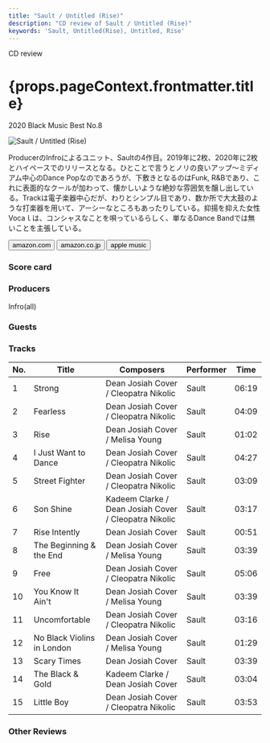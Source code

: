 ```yaml
---
title: "Sault / Untitled (Rise)"
description: "CD review of Sault / Untitled (Rise)"
keywords: 'Sault, Untitled(Rise), Untitled, Rise'
---
```





<p className="largeP">CD review</p>
<h1 className="h1--no--margin">{props.pageContext.frontmatter.title}</h1>
<p className="largeP"><Link to="/best50/2020/">2020 Black Music Best No.8</Link></p>

<Row  className="image-card-group">
	<Column colMd={"3"} colLg={"4"} noGutterMdLeft="">
       <ImageCard>

![Sault / Untitled (Rise)](../../images/cd/sault1L.jpg) 

</ImageCard>
	</Column>
	<Column colMd={"4"} colLg={"8"} noGutterMdLeft="">
	<p>
	ProducerのInfroによるユニット、Saultの4作目。2019年に2枚、2020年に2枚とハイペースでのリリースとなる。ひとことで言うとノリの良いアップ～ミディアム中心のDance Popなのであろうが、下敷きとなるのはFunk, R&Bであり、これに表面的なクールが加わって、懐かしいような絶妙な雰囲気を醸し出している。Trackは電子楽器中心だが、わりとシンプル目であり、数か所で大太鼓のような打楽器を用いて、アーシーなところもあったりしている。抑揚を抑えた女性Vocaｌは、コンシャスなことを唄っているらしく、単なるDance Bandでは無いことを主張している。
	</p>
	<div>
	  <Button className="button-right-mergin"  href="https://amzn.to/3ljiEAL" kind="primary" size="small" renderIcon={ArrowUpRight24}>
      amazon.com
    </Button>
    <Button className="button-right-mergin"  href="https://amzn.to/2Ve7RNt" kind="secondary" size="small" renderIcon={ArrowUpRight24}>
      amazon.co.jp
    </Button>
		<Button className="button-right-mergin"  href="https://apple.co/36ihVLS" kind="tertiary" size="small" renderIcon={ArrowUpRight24}>
      apple music
    </Button>
	</div>
	</Column>
</Row>
<Row >
	<Column colMd={"4"} colLg={"4"} noGutterMdLeft="">
<div>
  <h3>Score card</h3>
	<SliderJS1 value="5" />
  <SliderJS2 value="2" />
	<SliderJS3 value="1" />
  <SliderJS4 value="9" />
</div>
</Column>
<Column colMd={"8"} colLg={"8"} noGutterMdLeft="">
<div>
<h3>Producers</h3>
<p>
Infro(all)
</p>
<h3>Guests</h3>
<p>
</p>
</div>
</Column>
</Row>

<h3>Tracks</h3>

| No. |	 Title                     |	 Composers                                           | Performer | Time	 |
| --- |	-------------------------- | ----------------------------------------------------- | --------- | ----- |
|	1	  |	Strong                     | Dean Josiah Cover / Cleopatra Nikolic                 | Sault   	 | 06:19 |
|	2	  |	Fearless                   | Dean Josiah Cover / Cleopatra Nikolic                 | Sault   	 | 04:09 |
|	3	  |	Rise                       | Dean Josiah Cover / Melisa Young                      | Sault   	 | 01:02 |
|	4	  |	I Just Want to Dance       | Dean Josiah Cover / Cleopatra Nikolic                 | Sault   	 | 04:27 |
|	5	  |	Street Fighter             | Dean Josiah Cover / Cleopatra Nikolic                 | Sault   	 | 03:09 |
|	6	  |	Son Shine                  | Kadeem Clarke / Dean Josiah Cover / Cleopatra Nikolic | Sault   	 | 03:17 |
|	7	  |	Rise Intently              | Dean Josiah Cover                                     | Sault   	 | 00:51 |
|	8	  |	The Beginning & the End    | Dean Josiah Cover / Melisa Young                      | Sault   	 | 03:39 |
|	9	  |	Free                       | Dean Josiah Cover / Cleopatra Nikolic                 | Sault   	 | 05:06 |
|	10	|	You Know It Ain't          | Dean Josiah Cover / Melisa Young                      | Sault   	 | 03:39 |
|	11	|	Uncomfortable              | Dean Josiah Cover / Cleopatra Nikolic                 | Sault   	 | 03:16 |
|	12	|	No Black Violins in London | Dean Josiah Cover / Melisa Young                      | Sault   	 | 01:29 |
|	13	|	Scary Times                | Dean Josiah Cover                                     | Sault   	 | 03:39 |
|	14	|	The Black & Gold           | Kadeem Clarke / Dean Josiah Cover                     | Sault   	 | 03:04 |
|	15	|	Little Boy                 | Dean Josiah Cover / Cleopatra Nikolic                 | Sault   	 | 03:53 |

<h3>Other Reviews</h3>

<Row>
<Column colMd={3} colLg={3} noGutterMdLeft>
<Review1 />
</Column>
</Row>